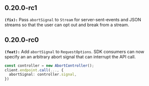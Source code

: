 ## 0.20.0-rc1
**`(fix):`** Pass `abortSignal` to `Stream` for server-sent-events and JSON streams so that the user can opt out and break from a stream.


## 0.20.0-rc0
**`(feat):`** Add `abortSignal` to `RequestOptions`. SDK consumers can now specify an
an arbitrary abort signal that can interrupt the API call.

```ts
const controller = new AbortController();
client.endpoint.call(..., {
  abortSignal: controller.signal,
})
```


